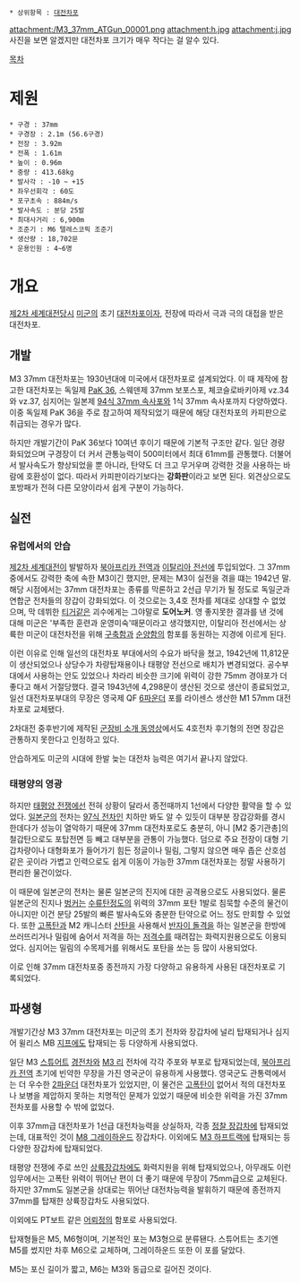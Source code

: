  * 상위항목 : [[대전차포]]

attachment:/M3_37mm_ATGun_00001.png
attachment:h.jpg
attachment:j.jpg
사진을 보면 알겠지만 대전차포 크기가 매우 작다는 걸 알수 있다.

[[목차]]
= 제원 =
 * 구경 : 37mm
 * 구경장 : 2.1m (56.6구경)
 * 전장 : 3.92m
 * 전폭 : 1.61m
 * 높이 : 0.96m
 * 중량 : 413.68kg
 * 발사각 : -10 ~ +15
 * 좌우선회각 : 60도
 * 포구초속 : 884m/s
 * 발사속도 : 분당 25발
 * 최대사거리 : 6,900m
 * 조준기 : M6 텔레스코픽 조준기
 * 생산량 : 18,702문
 * 운용인원 : 4~6명

= 개요 =
[[제2차 세계대전]]당시 [[미군]]의 초기 [[대전차포]]이자, 전장에 따라서 극과 극의 대접을 받은 대전차포.

== 개발 ==
M3 37mm 대전차포는 1930년대에 미국에서 대전차포로 설계되었다. 이 때 제작에 참고한 대전차포는 독일제 [[PaK 36]], 스웨덴제 37mm 보포스포, 체코슬로바키아제 vz.34와 vz.37, 심지어는 일본제 [[94식 37mm 속사포]]와 1식 37mm 속사포까지 다양하였다. 이중 독일제 PaK 36을 주로 참고하여 제작되었기 때문에 해당 대전차포의 카피판으로 취급되는 경우가 많다.

하지만 개발기간이 PaK 36보다 10여년 후이기 때문에 기본적 구조만 같다. 일단 경량화되었으며 구경장이 더 커서 관통능력이 500미터에서 최대 61mm를 관통했다. 더불어서 발사속도가 향상되었을 뿐 아니라, 탄약도 더 크고 무거우며 강력한 것을 사용하는 바람에 호환성이 없다. 따라서 카피판이라기보다는 '''강화판'''이라고 보면 된다. 외견상으로도 포방패가 전혀 다른 모양이라서 쉽게 구분이 가능하다.

== 실전 ==
=== 유럽에서의 안습 ===
[[제2차 세계대전]]이 발발하자 [[북아프리카 전역]]과 [[이탈리아 전선]]에 투입되었다. 그 37mm 중에서도 강력한 축에 속한 M3이긴 했지만, 문제는 M3이 실전을 겪을 떄는 1942년 말. 해당 시점에서는 37mm 대전차포는 종류를 막론하고 2선급 무기가 될 정도로 독일군과 연합군 전차들의 장갑이 강화되었다. 이 것으로는 3,4호 전차를 제대로 상대할 수 없었으며, 막 데뷔한 [[티거]]같은 괴수에게는 그야말로 '''도어노커'''. 영 좋지못한 결과를 낸 것에 대해 미군은 '부족한 훈련과 운영미숙'때문이라고 생각했지만, 이탈리아 전선에서는 상륙한 미군이 대전차전을 위해 [[구축함]]과 [[순양함]]의 함포를 동원하는 지경에 이르게 된다.

이런 이유로 인해 일선의 대전차포 부대에서의 수요가 바닥을 쳤고, 1942년에 11,812문이 생산되었으나 상당수가 차량탑재용이나 태평양 전선으로 배치가 변경되었다. 공수부대에서 사용하는 안도 있었으나 차라리 비슷한 크기에 위력이 강한 75mm 경야포가 더 좋다고 해서 거절당했다. 결국 1943년에 4,298문이 생산된 것으로 생산이 종료되었고, 일선 대전차포부대의 무장은 영국제 QF [[6파운더]] 포를 라이센스 생산한 M1 57mm 대전차포로 교체됐다. 

2차대전 중후반기에 제작된 [https://www.youtube.com/watch?v=1QgXuhv7-54#t=20m35s 군장비 소개 동영상]에서도 4호전차 후기형의 전면 장갑은 관통하지 못한다고 인정하고 있다.

안습하게도 미군의 시대에 한발 늦는 대전차 능력은 여기서 끝나지 않았다.

=== 태평양의 영광 ===
하지만 [[태평양 전쟁]]에선 전혀 상황이 달라서 종전때까지 1선에서 다양한 활약을 할 수 있었다. [[일본군]]의 전차는 [[97식 전차]]인 치하만 봐도 알 수 있듯이 대부분 장갑강화를 경시한데다가 성능이 열악하기 때문에 37mm 대전차포로도 충분히, 아니 [M2 중기관총]의 철갑탄으로도 포탑전면 등 빼고 대부분을 관통이 가능했다. 덤으로 주요 전장이 대형 기갑차량이나 대형화포가 들어가기 힘든 정글이나 밀림, 그렇지 않으면 매우 좁은 산호섬같은 곳이라 가볍고 인력으로도 쉽게 이동이 가능한 37mm 대전차포는 정말 사용하기 편리한 물건이었다.

이 때문에 일본군의 전차는 물론 일본군의 진지에 대한 공격용으로도 사용되었다. 물론 일본군의 진지나 [[벙커]]는 [[수류탄]]정도의 위력의 37mm 포탄 1발로 침묵할 수준의 물건이 아니지만 이건 분당 25발의 빠른 발사속도와 충분한 탄약으로 어느 정도 만회할 수 있었다. 또한 [[고폭탄]]과 M2 캐니스터 [[산탄]]을 사용해서 [[반자이 돌격]]을 하는 일본군을 한방에 쓰러뜨리거나 밀림에 숨어서 저격을 하는 [[저격수]]를 때려잡는 화력지원용으로도 이용되었다. 심지어는 밀림의 수목제거를 위해서도 포탄을 쏘는 등 많이 사용되었다.

이로 인해 37mm 대전차포중 종전까지 가장 다양하고 유용하게 사용된 대전차포로 기록되었다.

== 파생형 ==
개발기간상 M3 37mm 대전차포는 미군의 초기 전차와 장갑차에 널리 탑재되거나 심지어 윌리스 MB [[지프]]에도 탑재되는 등 다양하게 사용되었다.

일단 M3 [[스튜어트]] [[경전차]]와 [[M3 리]] 전차에 각각 주포와 부포로 탑재되었는데, [[북아프리카 전역]] 초기에 빈약한 무장을 가진 영국군이 유용하게 사용했다. 영국군도 관통력에서는 더 우수한 [[2파운더]] 대전차포가 있었지만, 이 물건은 [[고폭탄]]이 없어서 적의 대전차포나 보병을 제압하지 못하는 치명적인 문제가 있었기 때문에 비슷한 위력을 가진 37mm 전차포를 사용할 수 밖에 없었다. 

이후 37mm급 대전차포가 1선급 대전차능력을 상실하자, 각종 [[정찰 장갑차]]에 탑재되었는데, 대표적인 것이 [[M8 그레이하운드]] 장갑차다. 이외에도 [[M3 하프트랙]]에 탑재되는 등 다양한 장갑차에 탑재되었다.

태평양 전쟁에 주로 쓰인 [[상륙장갑차]]에도 화력지원을 위해 탑재되었으나, 아무래도 이런 임무에서는 고폭탄 위력이 뛰어난 편이 더 좋기 때문에 무장이 75mm급으로 교체된다. 하지만 37mm도 일본군을 상대로는 뛰어난 대전차능력을 발휘하기 때문에 종전까지 37mm를 탑재한 상륙장갑차도 사용되었다.

이외에도 PT보트 같은 [[어뢰정]]의 함포로 사용되었다.

탑재형들은 M5, M6형이며, 기본적인 포는 M3형으로 분류됀다. 스튜어트는 초기엔 M5를 썼지만 차후 M6으로 교체하며, 그레이하운드 또한 이 포를 달았다.

M5는 포신 길이가 짧고, M6는 M3와 동급으로 길어진 것이다.
